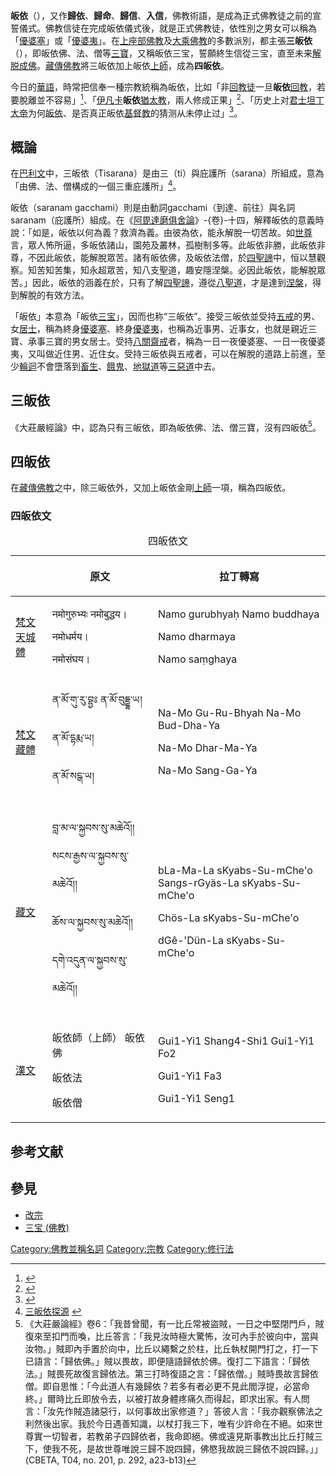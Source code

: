 {{佛教}}
'''皈依'''（{{lang-pi|saranam gacchami}}），又作'''歸依'''、'''歸命'''、'''歸信'''、'''入信'''，佛教術語，是成為正式佛教徒之前的宣誓儀式。佛教信徒在完成皈依儀式後，就是正式佛教徒，依性別之男女可以稱為「[[優婆塞|優婆塞]]」或「[[優婆夷|優婆夷]]」。在[[上座部佛教|上座部佛教]]及[[大乘佛教|大乘佛教]]的多數派別，都主張'''三皈依'''（{{lang-pi|Tisarana}}），即皈依佛、法、僧等[[三宝_(佛教)|三寶]]，又稱皈依三宝，誓願終生信從三宝，直至未来[[解脱|解脱]][[成佛|成佛]]。[[藏傳佛教|藏傳佛教]]將三皈依加上皈依[[上師|上師]]，成為'''四皈依'''。

今日的[[華語|華語]]，時常把信奉一種宗教統稱為皈依，比如「非[[回教徒|回教徒]]一旦'''皈依'''[[回教|回教]]，若要脫離並不容易」<ref>{{Cite web |url=http://haiwai.people.com.cn/BIG5/n/2012/0828/c232657-17412627.html |title=马来西亚每年逾500名华裔皈依回教 以女性居多 |accessdate=2020-02-04 |archive-date=2020-02-04 |archive-url=https://web.archive.org/web/20200204174229/http://haiwai.people.com.cn/BIG5/n/2012/0828/c232657-17412627.html |dead-url=no }}</ref>、「[[伊万卡·特朗普|伊凡卡]]'''皈依'''[[猶太教|猶太教]]，兩人修成正果」<ref>{{Cite web |url=https://campus.chinatimes.com/20170813001246-262307 |title=【白宮義見】你所不知道的伊凡卡川普 |accessdate=2020-02-04 |archive-date=2020-02-04 |archive-url=https://web.archive.org/web/20200204173934/https://campus.chinatimes.com/20170813001246-262307 |dead-url=no }}</ref>、「历史上对[[君士坦丁大帝|君士坦丁大帝]]为何[[皈依|皈依]]、是否真正皈依[[基督教|基督教]]的猜测从未停止过」<ref>{{Cite web |url=http://m.gs5000.cn/gs/mingren/sjmr/24415.html |title=君士坦丁是真心立基督教为国教吗？ |accessdate=2018-02-17 |archive-date=2018-02-18 |archive-url=https://web.archive.org/web/20180218030958/http://m.gs5000.cn/gs/mingren/sjmr/24415.html |dead-url=no }}</ref>。

==概論==
在[[巴利文|巴利文]]中，三皈依（Tisarana）是由三（ti）與庇護所（sarana）所組成，意為「由佛、法、僧構成的一個三重庇護所」<ref>[http://www.infs.tw/02_books/m_saranam/m05.htm 三皈依探源] {{Wayback|url=http://www.infs.tw/02_books/m_saranam/m05.htm |date=20080501162305 }}</ref>。

皈依（saranam gacchami）則是由動詞gacchami（到達、前往）與名詞saranam（庇護所）組成。在《[[阿毘達磨俱舍論|阿毘達磨俱舍論]]》-{卷}-十四，解釋皈依的意義時說：「如是，皈依以何為義？救濟為義。由彼為依，能永解脫一切苦故。如[[世尊|世尊]]言，眾人怖所逼，多皈依諸山，園苑及叢林，孤樹制多等。此皈依非勝，此皈依非尊，不因此皈依，能解脫眾苦。諸有皈依佛，及皈依法僧，於[[四聖諦|四聖諦]]中，恒以慧觀察。知苦知苦集，知永超眾苦，知八支聖道，趣安隱涅槃。必因此皈依，能解脫眾苦。」因此，皈依的涵義在於，只有了解[[四聖諦|四聖諦]]，遵從[[八正道|八聖道]]，才是達到[[涅槃|涅槃]]，得到解脫的有效方法。

「皈依」本意為「皈依[[三宝_(佛教)|三宝]]」，因而也称“三皈依”。接受三皈依並受持[[五戒|五戒]]的男、女[[居士|居士]]，稱為終身[[優婆塞|優婆塞]]、終身[[優婆夷|優婆夷]]，也稱為近事男、近事女，也就是親近三寶、承事三寶的男女居士。受持[[八關齋戒|八關齋戒]]者，稱為一日一夜優婆塞、一日一夜優婆夷，又叫做近住男、近住女。受持三皈依與五戒者，可以在解脫的道路上前進，至少[[輪迴|輪迴]]不會墮落到[[畜生道|畜生]]、[[餓鬼道|餓鬼]]、[[地獄道|地獄道]]等[[三惡道|三惡道]]中去。

==三皈依==
《大莊嚴經論》中，認為只有三皈依，即為皈依佛、法、僧三寶，沒有四皈依<ref>《大莊嚴論經》卷6：「我昔曾聞，有一比丘常被盜賊，一日之中堅閉門戶，賊復來至扣門而喚，比丘答言：「我見汝時極大驚怖，汝可內手於彼向中，當與汝物。」賊即內手置於向中，比丘以繩繫之於柱，比丘執杖開門打之，打一下已語言：「歸依佛。」賊以畏故，即便隨語歸依於佛。復打二下語言：「歸依法。」賊畏死故復言歸依法。第三打時復語之言：「歸依僧。」賊時畏故言歸依僧。即自思惟：「今此道人有幾歸依？若多有者必更不見此閻浮提，必當命終。」爾時比丘即放令去，以被打故身體疼痛久而得起，即求出家。有人問言：「汝先作賊造諸惡行，以何事故出家修道？」答彼人言：「我亦觀察佛法之利然後出家。我於今日遇善知識，以杖打我三下，唯有少許命在不絕。如來世尊實一切智者，若教弟子四歸依者，我命即絕。佛或遠見斯事教出比丘打賊三下，使我不死，是故世尊唯說三歸不說四歸，佛愍我故說三歸依不說四歸。」」(CBETA, T04, no. 201, p. 292, a23-b13)</ref>。

==四皈依==
在[[藏傳佛教|藏傳佛教]]之中，除三皈依外，又加上皈依金剛[[上師|上師]]一項，稱為四皈依。

=== 四皈依文 ===
{| class="wikitable"
|+四皈依文
!
!原文
!拉丁轉寫
|-
|[[梵文|梵文]]
[[天城體|天城體]]
|नमोगुरुभ्यः
नमोबुद्धय।

नमोधर्मय।

नमोसंघय।
|Namo gurubhyaḥ
Namo buddhaya

Namo dharmaya

Namo saṃghaya
|-
|[[梵文|梵文]]
[[梵文藏文轉寫體系|藏體]]
|ན་མོ་གུ་རུ་བྷྱཿ
ན་མོ་བུདྡྷ་ཡ།

ན་མོ་དྷརྨ་ཡ།

ན་མོ་སངྒ་ཡ།
|Na-Mo Gu-Ru-Bhyah
Na-Mo Bud-Dha-Ya

Na-Mo Dhar-Ma-Ya

Na-Mo Sang-Ga-Ya
|-
|[[藏語|藏文]]
|བླ་མ་ལ་སྐྱབས་སུ་མཆེའོ།།
སངས་རྒྱས་ལ་སྐྱབས་སུ་མཆེའོ།།

ཆོས་ལ་སྐྱབས་སུ་མཆེའོ།།

དགེ་འདུན་ལ་སྐྱབས་སུ་མཆེའོ།།
|bLa-Ma-La sKyabs-Su-mChe'o
Sangs-rGyäs-La sKyabs-Su-mChe'o

Chös-La sKyabs-Su-mChe'o

dGê-'Dün-La sKyabs-Su-mChe'o
|-
|[[漢語|漢文]]
|皈依師（上師）
皈依佛

皈依法

皈依僧
|Gui1-Yi1 Shang4-Shi1
Gui1-Yi1 Fo2

Gui1-Yi1 Fa3

Gui1-Yi1 Seng1
|}

== 参考文献 ==
{{Reflist}}

== 參見 ==
{{Wikt}}
* [[改宗|改宗]]
* [[三宝_(佛教)|三宝 (佛教)]]

[[Category:佛教並稱名詞|Category:佛教並稱名詞]]
[[Category:宗教|Category:宗教]]
[[Category:修行法|Category:修行法]]